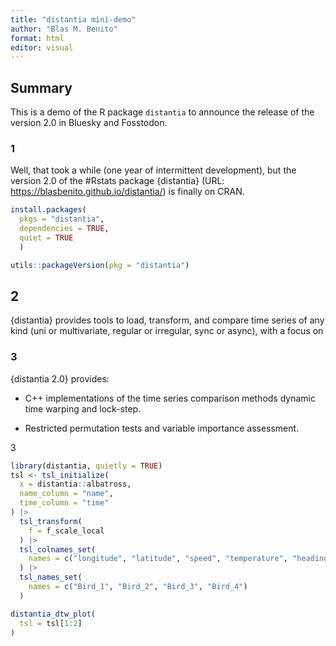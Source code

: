 ```yaml
---
title: "distantia mini-demo"
author: "Blas M. Benito"
format: html
editor: visual
---
```


## Summary

This is a demo of the R package `distantia` to announce the release of the version 2.0 in Bluesky and Fosstodon.

### 1

Well, that took a while (one year of intermittent development), but the version 2.0 of the #Rstats package {distantia} (URL: <https://blasbenito.github.io/distantia/>) is finally on CRAN.

```r
install.packages(
  pkgs = "distantia",
  dependencies = TRUE,
  quiet = TRUE
  )

utils::packageVersion(pkg = "distantia")
```

## 2

{distantia} provides tools to load, transform, and compare time series of any kind (uni or multivariate, regular or irregular, sync or async), with a focus on

### 3

{distantia 2.0} provides:

-   C++ implementations of the time series comparison methods dynamic time warping and lock-step.

-   Restricted permutation tests and variable importance assessment.

3

```r
library(distantia, quietly = TRUE)
tsl <- tsl_initialize(
  x = distantia::albatross,
  name_column = "name",
  time_column = "time"
) |> 
  tsl_transform(
    f = f_scale_local
  ) |> 
  tsl_colnames_set(
    names = c("longitude", "latitude", "speed", "temperature", "heading")
  ) |> 
  tsl_names_set(
    names = c("Bird_1", "Bird_2", "Bird_3", "Bird_4")
  )

distantia_dtw_plot(
  tsl = tsl[1:2]
)
```
